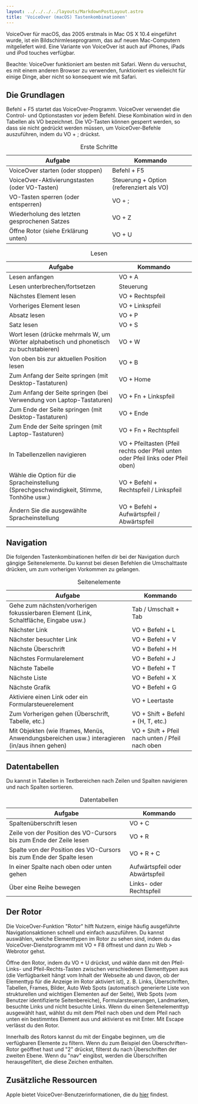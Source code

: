 ```yaml
---
layout: ../../../../layouts/MarkdownPostLayout.astro
title: 'VoiceOver (macOS) Tastenkombinationen'
---
```


VoiceOver für macOS, das 2005 erstmals in Mac OS X 10.4 eingeführt wurde, ist ein Bildschirmleseprogramm,
das auf neuen Mac-Computern mitgeliefert wird. Eine Variante von VoiceOver ist auch auf iPhones, iPads
und iPod touches verfügbar.

Beachte: VoiceOver funktioniert am besten mit Safari. Wenn du versuchst, es mit einem anderen Browser
zu verwenden, funktioniert es vielleicht für einige Dinge, aber nicht so konsequent wie mit Safari.

## Die Grundlagen

Befehl + F5 startet das VoiceOver-Programm. VoiceOver verwendet die Control- und Optionstasten vor
jedem Befehl. Diese Kombination wird in den Tabellen als VO bezeichnet. Die VO-Tasten können gesperrt
werden, so dass sie nicht gedrückt werden müssen, um VoiceOver-Befehle auszuführen, indem du VO + ;
drückst.

<table>
  <caption>Erste Schritte</caption>
  <thead>
    <tr>
      <th>Aufgabe</th>
      <th>Kommando</th>
    </tr>
  </thead>
  <tbody>
    <tr>
      <td data-label='Aufgabe'>VoiceOver starten (oder stoppen)</td>
      <td data-label='Kommando'>Befehl + F5</td>
    </tr>
    <tr>
      <td data-label='Aufgabe'>VoiceOver-Aktivierungstasten (oder VO-Tasten)</td>
      <td data-label='Kommando'>Steuerung + Option (referenziert als VO)</td>
    </tr>
    <tr>
      <td data-label='Aufgabe'>VO-Tasten sperren (oder entsperren)</td>
      <td data-label='Kommando'>VO + ;</td>
    </tr>
    <tr>
      <td data-label='Aufgabe'>Wiederholung des letzten gesprochenen Satzes</td>
      <td data-label='Kommando'>VO + Z</td>
    </tr>
    <tr>
      <td data-label='Aufgabe'>Öffne Rotor (siehe Erklärung unten)</td>
      <td data-label='Kommando'>VO + U</td>
    </tr>
  </tbody>
</table>

<table>
  <caption>Lesen</caption>
  <thead>
    <tr>
      <th>Aufgabe</th>
      <th>Kommando</th>
    </tr>
  </thead>
  <tbody>
    <tr>
      <td data-label='Aufgabe'>Lesen anfangen</td>
      <td data-label='Kommando'>VO + A</td>
    </tr>
    <tr>
      <td data-label='Aufgabe'>Lesen unterbrechen/fortsetzen</td>
      <td data-label='Kommando'>Steuerung</td>
    </tr>
    <tr>
      <td data-label='Aufgabe'>Nächstes Element lesen</td>
      <td data-label='Kommando'>VO + Rechtspfeil</td>
    </tr>
    <tr>
      <td data-label='Aufgabe'>Vorheriges Element lesen</td>
      <td data-label='Kommando'>VO + Linkspfeil</td>
    </tr>
    <tr>
      <td data-label='Aufgabe'>Absatz lesen</td>
      <td data-label='Kommando'>VO + P</td>
    </tr>
    <tr>
      <td data-label='Aufgabe'>Satz lesen</td>
      <td data-label='Kommando'>VO + S</td>
    </tr>
    <tr>
      <td data-label='Aufgabe'>
        Wort lesen (drücke mehrmals W, um Wörter alphabetisch und phonetisch zu buchstabieren)
      </td>
      <td data-label='Kommando'>VO + W</td>
    </tr>
    <tr>
      <td data-label='Aufgabe'>Von oben bis zur aktuellen Position lesen</td>
      <td data-label='Kommando'>VO + B</td>
    </tr>
    <tr>
      <td data-label='Aufgabe'>Zum Anfang der Seite springen (mit Desktop-Tastaturen)</td>
      <td data-label='Kommando'>VO + Home</td>
    </tr>
    <tr>
      <td data-label='Aufgabe'>
        Zum Anfang der Seite springen (bei Verwendung von Laptop-Tastaturen)
      </td>
      <td data-label='Kommando'>VO + Fn + Linkspfeil</td>
    </tr>
    <tr>
      <td data-label='Aufgabe'>Zum Ende der Seite springen (mit Desktop-Tastaturen)</td>
      <td data-label='Kommando'>VO + Ende</td>
    </tr>
    <tr>
      <td data-label='Aufgabe'>Zum Ende der Seite springen (mit Laptop-Tastaturen)</td>
      <td data-label='Kommando'>VO + Fn + Rechtspfeil</td>
    </tr>
    <tr>
      <td data-label='Aufgabe'>In Tabellenzellen navigieren</td>
      <td data-label='Kommando'>
        VO + Pfeiltasten (Pfeil rechts oder Pfeil unten oder Pfeil links oder Pfeil oben)
      </td>
    </tr>
    <tr>
      <td data-label='Aufgabe'>
        Wähle die Option für die Spracheinstellung (Sprechgeschwindigkeit, Stimme, Tonhöhe usw.)
      </td>
      <td data-label='Kommando'>VO + Befehl + Rechtspfeil / Linkspfeil</td>
    </tr>
    <tr>
      <td data-label='Aufgabe'>Ändern Sie die ausgewählte Spracheinstellung</td>
      <td data-label='Kommando'>VO + Befehl + Aufwärtspfeil / Abwärtspfeil</td>
    </tr>
  </tbody>
</table>

## Navigation

Die folgenden Tastenkombinationen helfen dir bei der Navigation durch gängige Seitenelemente. Du
kannst bei diesen Befehlen die Umschalttaste drücken, um zum vorherigen Vorkommen zu gelangen.

<table>
  <caption>Seitenelemente</caption>
  <thead>
    <tr>
      <th>Aufgabe</th>
      <th>Kommando</th>
    </tr>
  </thead>
  <tbody>
    <tr>
      <td data-label='Aufgabe'>
        Gehe zum nächsten/vorherigen fokussierbaren Element (Link, Schaltfläche, Eingabe usw.)
      </td>
      <td data-label='Kommando'>Tab / Umschalt + Tab</td>
    </tr>
    <tr>
      <td data-label='Aufgabe'>Nächster Link</td>
      <td data-label='Kommando'>VO + Befehl + L</td>
    </tr>
    <tr>
      <td data-label='Aufgabe'>Nächster besuchter Link</td>
      <td data-label='Kommando'>VO + Befehl + V</td>
    </tr>
    <tr>
      <td data-label='Aufgabe'>Nächste Überschrift</td>
      <td data-label='Kommando'>VO + Befehl + H</td>
    </tr>
    <tr>
      <td data-label='Aufgabe'>Nächstes Formularelement</td>
      <td data-label='Kommando'>VO + Befehl + J</td>
    </tr>
    <tr>
      <td data-label='Aufgabe'>Nächste Tabelle</td>
      <td data-label='Kommando'>VO + Befehl + T</td>
    </tr>
    <tr>
      <td data-label='Aufgabe'>Nächste Liste</td>
      <td data-label='Kommando'>VO + Befehl + X</td>
    </tr>
    <tr>
      <td data-label='Aufgabe'>Nächste Grafik</td>
      <td data-label='Kommando'>VO + Befehl + G</td>
    </tr>
    <tr>
      <td data-label='Aufgabe'>Aktiviere einen Link oder ein Formularsteuerelement</td>
      <td data-label='Kommando'>VO + Leertaste</td>
    </tr>
    <tr>
      <td data-label='Aufgabe'>Zum Vorherigen gehen (Überschrift, Tabelle, etc.)</td>
      <td data-label='Kommando'>VO + Shift + Befehl + (H, T, etc.)</td>
    </tr>
    <tr>
      <td data-label='Aufgabe'>
        Mit Objekten (wie Iframes, Menüs, Anwendungsbereichen usw.) interagieren (in/aus ihnen
        gehen)
      </td>
      <td data-label='Kommando'>VO + Shift + Pfeil nach unten / Pfeil nach oben</td>
    </tr>
  </tbody>
</table>

## Datentabellen

Du kannst in Tabellen in Textbereichen nach Zeilen und Spalten navigieren und nach Spalten sortieren.

<table>
  <caption>Datentabellen</caption>
  <thead>
    <tr>
      <th>Aufgabe</th>
      <th>Kommando</th>
    </tr>
  </thead>
  <tbody>
    <tr>
      <td data-label='Aufgabe'>Spaltenüberschrift lesen</td>
      <td data-label='Kommando'>VO + C</td>
    </tr>
    <tr>
      <td data-label='Aufgabe'>
        Zeile von der Position des VO-Cursors bis zum Ende der Zeile lesen
      </td>
      <td data-label='Kommando'>VO + R</td>
    </tr>
    <tr>
      <td data-label='Aufgabe'>
        Spalte von der Position des VO-Cursors bis zum Ende der Spalte lesen
      </td>
      <td data-label='Kommando'>VO + R + C</td>
    </tr>
    <tr>
      <td data-label='Aufgabe'>In einer Spalte nach oben oder unten gehen</td>
      <td data-label='Kommando'>Aufwärtspfeil oder Abwärtspfeil</td>
    </tr>
    <tr>
      <td data-label='Aufgabe'>Über eine Reihe bewegen</td>
      <td data-label='Kommando'>Links- oder Rechtspfeil</td>
    </tr>
  </tbody>
</table>

## Der Rotor

Die VoiceOver-Funktion "Rotor" hilft Nutzern, einige häufig ausgeführte Navigationsaktionen schnell
und einfach auszuführen. Du kannst auswählen, welche Elementtypen im Rotor zu sehen sind, indem du
das VoiceOver-Dienstprogramm mit VO + F8 öffnest und dann zu Web > Webrotor gehst.

Öffne den Rotor, indem du VO + U drückst, und wähle dann mit den Pfeil-Links- und Pfeil-Rechts-Tasten
zwischen verschiedenen Elementtypen aus (die Verfügbarkeit hängt vom Inhalt der Webseite ab und davon,
ob der Elementtyp für die Anzeige im Rotor aktiviert ist), z. B. Links, Überschriften, Tabellen,
Frames, Bilder, Auto Web Spots (automatisch generierte Liste von strukturellen und wichtigen Elementen
auf der Seite), Web Spots (vom Benutzer identifizierte Seitenbereiche), Formularsteuerungen, Landmarken,
besuchte Links und nicht besuchte Links. Wenn du einen Seitenelementtyp ausgewählt hast, wählst du
mit dem Pfeil nach oben und dem Pfeil nach unten ein bestimmtes Element aus und aktivierst es mit Enter.
Mit Escape verlässt du den Rotor.

Innerhalb des Rotors kannst du mit der Eingabe beginnen, um die verfügbaren Elemente zu filtern. Wenn
du zum Beispiel den Überschriften-Rotor geöffnet hast und "2" drückst, filterst du nach Überschriften
der zweiten Ebene. Wenn du "nav" eingibst, werden die Überschriften herausgefiltert, die diese Zeichen
enthalten.

## Zusätzliche Ressourcen

Apple bietet VoiceOver-Benutzerinformationen, die du <a href="https://www.apple.com/voiceover/info/guide/"
target="_blank">hier</a> findest.
